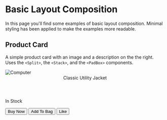 
<Meta title="Examples/Basic" />

# Basic Layout Composition

In this page you'll find some examples of basic layout composition. Minimal styling has been applied to make the examples more readable.

## Product Card

A simple product card with an image and a description on the the right. Uses the `<Split>`, the `<Stack>`, and the `<PadBox>` components.

<Preview withToolbar>
  <Story name="Product Card">
    <Split fraction="1/4" gutter="none">
      <img src={jacketPic} alt="Computer" />
      <Stack as={PadBox} padding="lg" gutter="lg">
        <header>
          <span>Classic Utility Jacket</span>
        </header>
        <p>In Stock</p>
        <div>
          <button>Buy Now</button>
          <button>Add To Bag</button>
          <button>Like</button>
        </div>
      </Stack>
    </Split>
  </Story>
</Preview>
